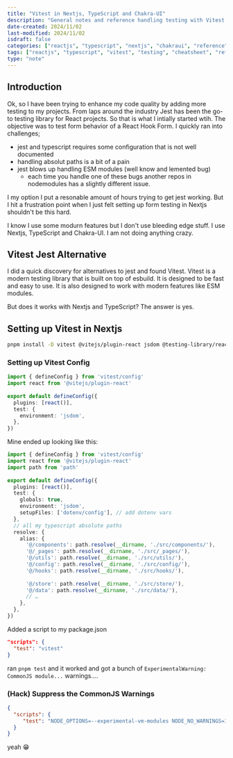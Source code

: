 ```yaml
---
title: "Vitest in Nextjs, TypeScript and Chakra-UI"
description: "General notes and reference handling testing with Vitest in Nextjs, TypeScript and Chakra-UI"
date-created: 2024/11/02
last-modified: 2024/11/02
isdraft: false
categories: ["reactjs", "typescript", "nextjs", "chakraui", "reference", "notes", "testing",]
tags: ["reactjs", "typescript", "vitest", "testing", "cheatsheet", "reference", "notes"]
type: "note"
---
```


## Introduction 

Ok, so I have been trying to enhance my code quality by adding more testing to my projects. From laps around the industry Jest has been the go-to testing library for React projects. So that is what I intially started wtih. The objective was to test form behavior of a React Hook Form. I quickly ran into challenges; 

- jest and typescript requires some configuration that is not well documented 
- handling absolut paths is a bit of a pain
- jest blows up handling ESM modules (well know and lemented bug)
  - each time you handle one of these bugs another repos in nodemodules has a slightly different issue. 

I my option I put a resonable amount of hours trying to get jest working. But I hit a frustration point when I just felt setting up form testing in Nextjs shouldn't be this hard. 

I know I use some modurn features but I don't use bleeding edge stuff. I use Nextjs, TypeScript and Chakra-UI. I am not doing anything crazy.

## Vitest Jest Alternative 

I did a quick discovery for alternatives to jest and found Vitest. Vitest is a modern testing library that is built on top of esbuild. It is designed to be fast and easy to use. It is also designed to work with modern features like ESM modules. 

But does it works with Nextjs and TypeScript? The answer is yes. 

## Setting up Vitest in Nextjs

```sh 
pnpm install -D vitest @vitejs/plugin-react jsdom @testing-library/react @testing-library/dom
```

### Setting up Vitest Config

```js:file=vite.config.ts 
import { defineConfig } from 'vitest/config'
import react from '@vitejs/plugin-react'
 
export default defineConfig({
  plugins: [react()],
  test: {
    environment: 'jsdom',
  },
})
```

Mine ended up looking like this: 

```js:file=vite.config.ts
import { defineConfig } from 'vitest/config'
import react from '@vitejs/plugin-react'
import path from 'path'
 
export default defineConfig({
  plugins: [react()],
  test: {
    globals: true,
    environment: 'jsdom',
    setupFiles: ['dotenv/config'], // add dotenv vars
  },
  // all my typescript absolute paths 
  resolve: {
    alias: {
      '@/components': path.resolve(__dirname, './src/components/'),
      '@/_pages': path.resolve(__dirname, './src/_pages/'),
      '@/utils': path.resolve(__dirname, './src/utils/'),
      '@/config': path.resolve(__dirname, './src/config/'),
      '@/hooks': path.resolve(__dirname, './src/hooks/'),
      
      '@/store': path.resolve(__dirname, './src/store/'),
      '@/data': path.resolve(__dirname, './src/data/'),
      // …
    },
  },
})
```

Added a script to my package.json

```json:file=package.json
"scripts": {
  "test": "vitest"
}
```

ran `pnpm test` and it worked and got a bunch of `ExperimentalWarning: CommonJS module...` warnings....

### (Hack) Suppress the CommonJS Warnings

```json:file=package.json
{
  "scripts": {
     "test": "NODE_OPTIONS=--experimental-vm-modules NODE_NO_WARNINGS=1 vitest --root src/",
  }
}
```

yeah 😁